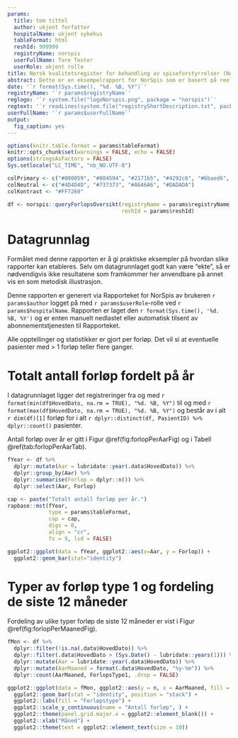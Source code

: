 ```yaml
---
params:
  title: tom tittel
  author: ukjent forfatter
  hospitalName: ukjent sykehus
  tableFormat: html
  reshId: 999999
  registryName: norspis
  userFullName: Tore Tester
  userRole: ukjent rolle
title: Norsk kvalitetsregister for behandling av spiseforstyrrelser (NorSpis)
abstract: Dette er en eksempelrapport for NorSpis som er basert på reelle data men som antagelig ikke er nyttig for noe. Formålet er å gi praktiske eksempler på hvordan slike rapporter kan etableres
date: '`r format(Sys.time(), "%d. %B, %Y")`'
registryName: '`r params$registryName`'
reglogo: '`r system.file("logoNorspis.png", package = "norspis")`'
regtext: '`r readLines(system.file("registryShortDescription.txt", package = "norspis"))`'
userFullName: '`r params$userFullName`'
output:
  fig_caption: yes
---
```





```r
options(knitr.table.format = params$tableFormat)
knitr::opts_chunk$set(warnings = FALSE, echo = FALSE)
options(stringsAsFactors = FALSE)
Sys.setlocale("LC_TIME", "nb_NO.UTF-8")
```




```r
colPrimary <- c("#000059", "#084594", "#2171b5", "#4292c6", "#6baed6", "#c6dbef")
colNeutral <- c("#4D4D4D", "#737373", "#A6A6A6", "#DADADA")
colKontrast <- "#FF7260"
```

```r
df <- norspis::queryForlopsOversikt(registryName = params$registryName,
                                    reshId = params$reshId)
```


# Datagrunnlag
Formålet med denne rapporten er å gi praktiske eksempler på hvordan slike rapporter kan etableres. Selv om datagrunnlaget godt kan være "ekte", så er nødvendigvis ikke resultatene som framkommer her anvendbare på annet vis en som metodisk illustrasjon.  

Denne rapporten er generert via Rapporteket for NorSpis av brukeren
`r params$author` logget på med  `r params$userRole`-rolle ved
`r params$hospitalName`. Rapporten er laget den
`r format(Sys.time(), '%d. %B, %Y')` og er enten manuelt nedlastet eller
automatisk tilsent av abonnementstjenesten til Rapporteket.

Alle opptellinger og statistikker er gjort per forløp. Det vil si at eventuelle
pasienter med > 1 forløp teller flere ganger.


# Totalt antall forløp fordelt på år
I datagrunnlaget ligger det registreringer fra og med `r format(min(df$HovedDato, na.rm = TRUE), "%d. %B, %Y")` til og med `r format(max(df$HovedDato, na.rm = TRUE), "%d. %B, %Y")` og består av i alt `r dim(df)[1]` forløp for i alt `r dplyr::distinct(df, PasientID) %>% dplyr::count()` pasienter.

Antall forløp over år er gitt i Figur \@ref(fig:forlopPerAarFig) og i Tabell \@ref(tab:forlopPerAarTab).

```r
fYear <- df %>%
  dplyr::mutate(Aar = lubridate::year(.data$HovedDato)) %>%
  dplyr::group_by(Aar) %>%
  dplyr::summarise(Forlop = dplyr::n()) %>%
  dplyr::select(Aar, Forlop)
```

```r
cap <- paste("Totalt antall forløp per år.")
rapbase::mst(fYear,
             type = params$tableFormat,
             cap = cap,
             digs = 0,
             align = "cr",
             fs = 9, lsd = FALSE)
```

```r
ggplot2::ggplot(data = fYear, ggplot2::aes(x=Aar, y = Forlop)) +
  ggplot2::geom_bar(stat="identity")
```

# Typer av forløp type 1 og fordeling de siste 12 måneder
Fordeling av ulike typer forløp de siste 12 måneder er vist i Figur \@ref(fig:forlopPerMaanedFig).
``` r
fMon <- df %>% 
  dplyr::filter(!is.na(.data$HovedDato)) %>%
  dplyr::filter(.data$HovedDato > (Sys.Date() - lubridate::years(1))) %>% 
  dplyr::mutate(Aar = lubridate::year(.data$HovedDato)) %>%
  dplyr::mutate(AarMaaned = format(.data$HovedDato, "%y-%m")) %>%
  dplyr::count(AarMaaned, ForlopsType1, .drop = FALSE)
```

```r

ggplot2::ggplot(data = fMon, ggplot2::aes(y = n, x = AarMaaned, fill = ForlopsType1)) +
  ggplot2::geom_bar(stat = "identity", position = "stack") +
  ggplot2::labs(fill = "Forløpstype") +
  ggplot2::scale_y_continuous(name = "Antall forløp", ) +
  ggplot2::theme(panel.grid.major.x = ggplot2::element_blank()) +
  ggplot2::xlab("Måned") +
  ggplot2::theme(text = ggplot2::element_text(size = 10))
```
